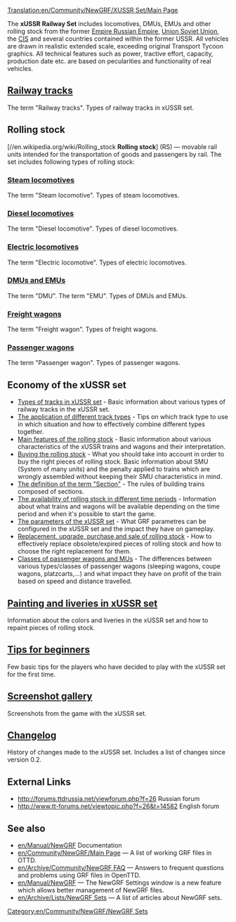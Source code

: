 [[Translation:en/Community/NewGRF/XUSSR Set/Main Page]]



{{en/Community/NewGRF/Infobox NewGRF|setname= xUSSR Set
|screenshot= en/Community/NewGRF/XUSSR Set/Main screenshot EN 1.png
|artist= George, Wowan, Simozzz, Ghost, Rubiroid, Engineer_Keen, Otecan, LitNik
|coder= George 
|focus= en/Community/NewGRF/Addons Trains
|homepage=forums.ttdrussia.net/viewforum.php?f=26
|homepagename= xUSSR Set at ttdrussia.net
|copyright= copyrighted
}}
The '''xUSSR Railway Set''' includes locomotives, DMUs, EMUs and other rolling stock from the former [https://www.wikipedia.org/wiki/Russian Empire Russian Empire], [https://www.wikipedia.org/wiki/Soviet Union Soviet Union], the [https://www.wikipedia.org/wiki/Commonwealth_of_Independent_States CIS] and several countries contained within the former USSR. All vehicles are drawn in realistic extended scale, exceeding original Transport Tycoon graphics. All technical features such as power, tractive effort, capacity, production date etc. are based on pecularities and functionality of real vehicles.


== [[en/Community/NewGRF/XUSSR Set/Railway tracks| Railway tracks]] ==
The term "Railway tracks". Types of railway tracks in xUSSR set.

== Rolling stock ==
[//en.wikipedia.org/wiki/Rolling_stock '''Rolling stock'''] (RS) — movable rail units intended for the transportation of goods and passengers by rail. The set includes following types of rolling stock:
===[[en/Community/NewGRF/XUSSR Set/Steam|Steam locomotives]]===
The term "Steam locomotive". Types of steam locomotives.

===[[en/Community/NewGRF/XUSSR Set/Diesel locomotive|Diesel locomotives]]===
The term "Diesel locomotive". Types of diesel locomotives.

===[[en/Community/NewGRF/XUSSR Set/Electric locomotive| Electric locomotives]]===
The term "Electric locomotive". Types of electric locomotives.

===[[en/Community/NewGRF/XUSSR Set/DMU EMU| DMUs and EMUs]]===
The term "DMU". The term "EMU". Types of DMUs and EMUs.

=== [[en/Community/NewGRF/XUSSR Set/Freight wagon| Freight wagons]] ===
The term "Freight wagon". Types of freight wagons.

===[[en/Community/NewGRF/XUSSR Set/Passenger wagon| Passenger wagons]] ===
The term "Passenger wagon". Types of passenger wagons.

==Economy of the xUSSR set==
* [[en/Community/NewGRF/XUSSR Set/Types of tracks in xUSSR set|Types of tracks in xUSSR set]] - Basic information about various types of railway tracks in the xUSSR set.
* [[en/Community/NewGRF/XUSSR Set/Application of tracks in the game|The application of different track types]] - Tips on which track type to use in which situation and how to effectively combine different types together.
* [[en/Community/NewGRF/XUSSR Set/Main features of rolling stock|Main features of the rolling stock]] - Basic information about various characteristics of the xUSSR trains and wagons and their interpretation.
*[[en/Community/NewGRF/XUSSR Set/Buy the rolling stock|Buying the rolling stock]] - What you should take into account in order to buy the right pieces of rolling stock. Basic information about SMU (System of many units) and the penalty applied to trains which are wrongly assembled without keeping their SMU characteristics in mind.
* [[en/Community/NewGRF/XUSSR Set/Concept of the term section|The definition of the term "Section"]] - The rules of building trains composed of sections. 
* [[en/Community/NewGRF/XUSSR Set/Availability of trains in different time periods|The availability of rolling stock in different time periods]] - Information about what trains and wagons will be available depending on the time period and when it's possible to start the game.
* [[en/Community/NewGRF/XUSSR Set/Parameters of the xUSSR set|The parameters of the xUSSR set]] - What GRF parametres can be configured in the xUSSR set and the impact they have on gameplay.
* [[en/Community/NewGRF/XUSSR Set/Replacement upgrade purchase and sale of rolling stock|Replacement, upgrade, purchase and sale of rolling stock]] - How to effectively replace obsolete/expired pieces of rolling stock and how to choose the right replacement for them.
* [[en/Community/NewGRF/XUSSR Set/Features passenger transportation|Classes of passenger wagons and MUs]] - The differences between various types/classes of passenger wagons (sleeping wagons, coupe wagons, platzcarts,...) and what impact they have on profit of the train based on speed and distance travelled.

== [[en/Community/NewGRF/XUSSR Set/Painting and liveries in xUSSR set| Painting and liveries in xUSSR set]]  ==
Information about the colors and liveries in the xUSSR set and how to repaint pieces of rolling stock.

==[[en/Community/NewGRF/XUSSR Set/Tips for beginners| Tips for beginners]] ==
Few basic tips for the players who have decided to play with the xUSSR set for the first time.

== [[en/Community/NewGRF/XUSSR Set/Screenshots gallery| Screenshot gallery]] ==
Screenshots from the game with the xUSSR set.

==[[en/Community/NewGRF/XUSSR Set/Change history|Changelog]]==
History of changes made to the xUSSR set. Includes a list of changes since version 0.2.

==External Links==
*http://forums.ttdrussia.net/viewforum.php?f=26 Russian forum
*http://www.tt-forums.net/viewtopic.php?f=26&t=14582 English forum

== See also ==
* [[en/Manual/NewGRF]] Documentation
* [[en/Community/NewGRF/Main Page]] &mdash; A list of working GRF files in OTTD.
* [[en/Archive/Community/NewGRF FAQ]] &mdash; Answers to frequent questions and problems using GRF files in OpenTTD.
* [[en/Manual/NewGRF]] &mdash; The NewGRF Settings window is a new feature which allows better management of NewGRF files. 
* [[en/Archive/Lists/NewGRF Sets]] &mdash; A list of articles about NewGRF sets.

[[Category:en/Community/NewGRF/NewGRF Sets]]